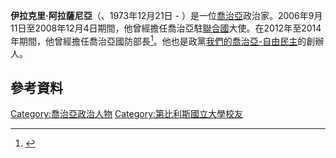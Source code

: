 {{expand|time=2015-12-12T08:54:42+00:00}}
{{Infobox Officeholder
|name          = 伊拉克里·阿拉薩尼亞<br>{{nobold|ირაკლი ალასანია}}
|image         = Irakli Alasania 2014-09-07.jpg
|imagesize     = 
| order          =
| title          = [[喬治亞國防部|國防部長]]
|term_start   = 2012年10月25日
|term_end     = 2014年11月4日
|predecessor  = 
|successor    = 
|primeminister= 
|birth_date    = {{birth date and age|1973|12|21|df=y}}
|birth_place   = [[蘇聯|蘇聯]][[巴統|巴統]]
|allegiance={{flag|Georgia}}
|rank   =                                                      [[上校|上校]]
|branch   = [[喬治亞軍隊|喬治亞軍隊]]
|serviceyears   = 1994 – 2004
|awards   = [[File:GEO_Vakhtang_Gorgasal_Order_2rank_BAR.svg|40px]]
|religion      = [[喬治亞正教會|喬治亞正教會]]
|spouse     = Natia Panjikidze
|children     = 2
|party          = [[我們的喬治亞_–_自由民主|我們的喬治亞 – 自由民主]]
|alma_mater    = [[提比里西國立大學|提比里西國立大學]]
}}
'''伊拉克里·阿拉薩尼亞'''（{{lang-ka|ირაკლი ალასანია}}、1973年12月21日 - ）是一位[[喬治亞|喬治亞]]政治家。2006年9月11日至2008年12月4日期間，他曾經擔任喬治亞駐[[聯合國|聯合國]]大使。在2012年至2014年期間，他曾經擔任喬治亞國防部長<ref>{{cite web|url=http://www.civil.ge/eng/article.php?id=27777|title=PM Sacks Defense Minister Alasania|author=Civil.ge|date=2014-11-04|publisher=Civil.ge|accessdate=2014-11-04|archive-date=2018-03-03|archive-url=https://web.archive.org/web/20180303055048/http://civil.ge/eng/article.php?id=27777|dead-url=no}}</ref>。他也是政黨[[我們的喬治亞-自由民主|我們的喬治亞-自由民主]]的創辦人。
==參考資料==
{{Reflist}}
{{DEFAULTSORT:Alasania, Irakli}}
[[Category:喬治亞政治人物|Category:喬治亞政治人物]]
[[Category:第比利斯國立大學校友|Category:第比利斯國立大學校友]]